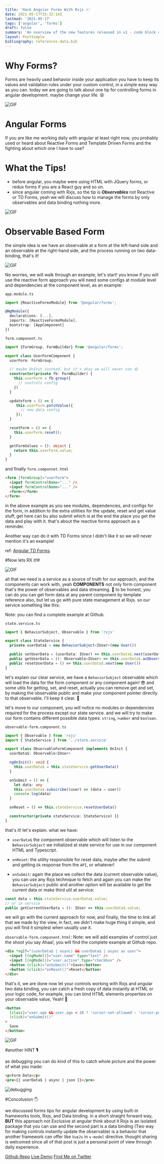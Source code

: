```yaml
---
title: 'Hack Angular Forms With Rxjs 🔥'
date: 2021-05-17T15:32:14Z
lastmod: '2021-05-17'
tags: ['angular', 'forms']
draft: false
summary: 'An overview of the new features released in v1 - code block copy, multiple authors, frontmatter layout and more'
layout: PostSimple
bibliography: references-data.bib
---
```


# Why Forms?

Forms are heavily used behavior inside your application you have to keep its values and validation rules under your custom control, in a simple easy way as you can. today we are going to talk about one tip for controlling forms in angular development. maybe change your life. 😵

![GIF](https://media.giphy.com/media/vykQomUCNUJg0NqpXx/giphy.gif)

# Angular Forms

If you are like me working daily with angular at least right now, you probably used or heard about Reactive Forms and Template Driven Forms and the fighting about which one I have to use?

# What the Tips!

- before angular, you maybe were using HTML with JQuery forms, or redux forms if you are a React guy and so on.
- since angular coming with Rxjs, so the tip is **_Observables_** not Reactive or TD Forms, yeah we will discuss how to manage the forms by only observables and data binding nothing more.

![GIF](https://media.giphy.com/media/co5nmPivPa42vv6IVm/giphy.gif)

# Observable Based Form

the simple idea is we have an observable at a form at the left-hand side and an observable at the right-hand side, and the process running on two data-binding, that's it!

![GIF](https://media.giphy.com/media/tu54GM19sqJOw/giphy.gif)

No worries, we will walk through an example, let's start!
you know if you will use the reactive form approach you will need some configs at module level and dependencies at the component level, as an example:

`app.module.ts`

```typescript
import {ReactiveFormsModule} from '@angular/forms';

@NgModule({
  declarations: [...],
  imports: [ReactiveFormsModule],
  bootstrap: [AppComponent]
})
```

`form.component.ts`

```typescript
import {FormGroup, FormBuilder} from '@angular/forms';

export class UserFormComponent {
  userForm: FormGroup;

  // maybe OnInit instead, but it's okay we will never use 😋
  constructor(private fb: FormBuilder) {
    this.userForm = fb.group({
      // controls config
    })
  }

  updateform = () => {
     this.userForm.patchValue({
       // new data config
     });
  }

  resetForm = () => {
    this.userForm.reset();
  }

  getFormValues = (): object {
    return this.userForm.value;
  }
}
```

and finally `form.componnet.html`

```html
<form [formGroup]="userForm">
  <input formControlName="..." />
  <input formControlName="..." />
  <form></form>
</form>
```

in the above example as you see modules, dependencies, and configs for the form, in addition to the extra utilities for the update, reset and get value stuff, get here can bu also submit which is at the end the place you get the data and play with it.
that's about the reactive forms approach as a reminder.

Another way can do it with TD Forms since I didn't like it so we will never mention it's an example!

ref: [Angular TD Forms](https://angular.io/guide/forms#building-a-template-driven-form).

#Now lets RX it!#

![GIF](https://media.giphy.com/media/l3vRazsPc3L1RqAs8/giphy.gif)

all that we need is a service as a source of truth for our approach, and the components can work with, yeah **COMPONENTS** not only form component that's the power of observables and data streaming. 🚀
to be honest, you can do you can get form data at any parent component by template reference also, but let us go with pure state management at Rxjs. so our service something like this:

Note: you can find a complete example at Github.

`state.service.ts`

```typescript
import { BehaviorSubject, Observable } from 'rxjs'

export class StateService {
  private userData$ = new BehaviorSubject<IUser>(new User())

  public setUserData = (userData: IUser) => this.userData$.next(userData)
  public getUserData = (): Observable<IUser> => this.userData$.asObservable()
  public resetUserData = () => this.userData$.next(new User())
}
```

let's explain our clear service, we have a `BehaviorSubject` observable which will load the data for the form component or any component again! 😎
and some utils for getting, set, and reset, actually you can remove get and set, by making the observable public and make your component pointer directly to that observable. I'll keep it clear. 🌚

let's move to our component, you will notice no modules or dependencies required for the process except our state service. and we will try to make our form contains different possible data types: `string`, `number` and `boolean`.

`observable-form.component.ts`

```typescript
import { Observable } from 'rxjs'
import { StateService } from '../state.service'

export class ObservableFormComponent implements OnInit {
  userData$: Observable<IUser>

  ngOnInit(): void {
    this.userData$ = this.stateService.getUserData()
  }

  onSubmit = () => {
    let data: any
    this.userData$.subscribe((user) => (data = user))
    console.log(data)
  }

  onReset = () => this.stateService.resetUserData()

  constructor(private stateService: StateService) {}
}
```

that's it! let's explain. what we have:

- `userData$` the component observable which will listen to the `BehaviorSubject` we initialized at state service for use in our component HTML and Typescript.

- `onReset`: the utility responsible for reset data, maybe after the submit and getting `Ok` response from the `API`, or whatever!

- `onSubmit`: again the place we collect the data (current observable value), you can use any Rxjs technique to fetch and again you can make the `BehaviorSubject` public and another option will be available to get the current data or make third util at service:

```typescript
const data = this.stateService.userData$.value;
// or in service
public getCurrentUserData = (): IUser => this.userData$.value;
```

we will go with the current approach for now, and finally, the time to link all that we made by the view, in fact, we didn't make huge thing it simple, and you will find it simplest when usually use it.

`observable-form.component.html`:
Note: we will add examples of control just the shoot you say Ahaa!, you will find the complete example at Github repo.

```html
<div *ngIf="(userData$ | async) && userData$ | async as user">
  <input [(ngModel)]="user.name" type="text" />
  <input [(ngModel)]="user.active" type="checkbox" />
  <button (click)="onSubmit()">Save</button>
  <button (click)="onReset()">Reset</button>
</div>
```

that's it, we are done now let your controls working with Rxjs and angular two data binding, you can catch a fresh copy of data instantly at HTML or your logic code, for example, you can bind HTML elements properties on your observable value, Yeah! 👻

```html
<button
  [class]="user.age && user.age < 18 ? 'cursor-not-allowed': 'cursor-pointer'"
  (click)="onSubmit()"
>
  Save
</button>
```

![GIF](https://media.giphy.com/media/S9nxk7qDUx2YfM3cVC/giphy.gif)

#another HINT 🎙️

as debugging you can do kind of this to catch whole picture and the power of what you made:

```html
<p>Form Data</p>
<pre>{{ userData$ | async | json }}</pre>
```

![debugging](https://dev-to-uploads.s3.amazonaws.com/i/4agkycrpwjqcwsz15okf.gif)

#Concolusion 🖐️

we discussed forms tips for angular development by using built-in frameworks tools, Rxjs, and Data binding. in a short straight forward way, **BUT** this approach not Exclusive at angular think about it Rxjs is an isolated package that you can use and the second part is a data binding (Two way for making controls instantly update the observable) is a behavior that another framework can offer like `VueJs` in `v-model` directive.
thought sharing is welcomed since all of that post is just a personal point of view through daily experience.

[Github Repo](https://github.com/muhammedMoussa/angular-forms-tips)
[Live Demo](https://angular-forms-tips.netlify.app/)
[Find Me on Twitter](https://twitter.com/muhammedmoussa)
